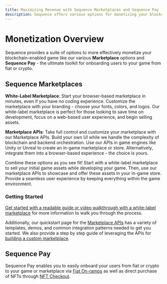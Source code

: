 ```yaml
---
title: Maximizing Revenue with Sequence Marketplaces and Sequence Pay
description: Sequence offers various options for monetizing your blockchain-enabled game, such as white-label marketplaces and Sequence Pay.
---
```


# Monetization Overview

Sequence provides a suite of options to more effectively monetize your blockchain-enabled game like our various **Marketplace** options and **Sequence Pay** - the ultimate toolkit for onboarding users to your game from fiat or crypto.

## Sequence Marketplaces
__White-Label Marketplace__:
Start your browser-based marketplace in minutes, even if you have no coding experience. Customize the marketplace with your branding - choose your fonts, colors, and logos. Our white-label marketplace is perfect for those looking to save time on development, focus on a web-based user experience, and begin selling assets.

__Marketplace APIs__:
Take full control and customize your marketplace with our Marketplace APIs. Build your own UI while we handle the complexity of blockchain and backend orchestration. Use our APIs in game engines like Unity or Unreal to create an in-game marketplace or store. Alternatively, integrate them into a browser-based experience - the choice is yours.

Combine these options as you see fit! Start with a white-label marketplace to sell your initial game assets while developing your game. Then, use our marketplace APIs to showcase and offer these assets in your in-game store. Provide a seamless user experience by keeping everything within the game environment.

### Getting Started
[Get started with a readable guide or video walkthrough with a white-label marketplace](/solutions/marketplaces/white-label-marketplace/overview) for more information to walk you through the process.

Additionally, our quickstart page for the [Marketplace APIs](/solutions/marketplaces/orderbook/starter) has a variety of templates, demos, and common integration patterns needed to get you started. We also provide a step by step guide of leveraging the APIs for [building a custom marketplace](/guides/custom-marketplace).

## Sequence Pay
Sequence Pay enables you to easily onboard your users from fiat or crypto to your game or marketplace via [Fiat On-ramps](/solutions/payments/onramps/fiat-on-ramps) as well as direct purchase of NFTs through [NFT Checkout](/solutions/wallets/sequence-kit/checkout).





